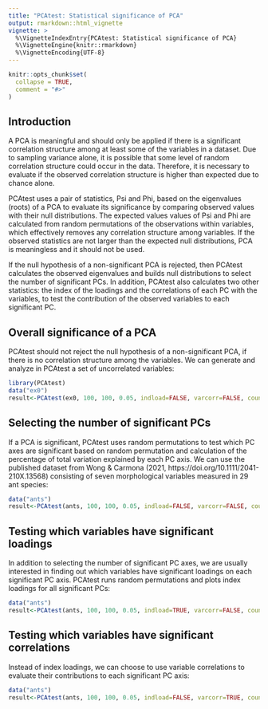 ```yaml
---
title: "PCAtest: Statistical significance of PCA"
output: rmarkdown::html_vignette
vignette: >
  %\VignetteIndexEntry{PCAtest: Statistical significance of PCA}
  %\VignetteEngine{knitr::rmarkdown}
  %\VignetteEncoding{UTF-8}
---
```


```r
knitr::opts_chunk$set(
  collapse = TRUE,
  comment = "#>"
)
```
Introduction
---
A PCA is meaningful and should only be applied if there is a significant correlation structure among at least some of the variables in a dataset. Due to sampling variance alone, it is possible that some level of random correlation structure could occur in the data. Therefore, it is necessary to evaluate if the observed correlation structure is higher than expected due to chance alone.

PCAtest uses a pair of statistics, Psi and Phi, based on the eigenvalues (roots) of a PCA to evaluate its significance by comparing observed values with their null distributions. The expected values values of Psi and Phi are calculated from random permutations of the observations within variables, which effectively removes any correlation structure among variables. If the observed statistics are not larger than the expected null distributions, PCA is meaningless and it should not be used.

If the null hypothesis of a non-significant PCA is rejected, then PCAtest calculates the observed eigenvalues and builds null distributions to select the number of significant PCs. In addition, PCAtest also calculates two other statistics: the index of the loadings and the correlations of each PC with the variables, to test the contribution of the observed variables to each significant PC.

Overall significance of a PCA
---
PCAtest should not reject the null hypothesis of a non-significant PCA, if there is no correlation structure among the variables. We can generate and analyze in PCAtest a set of uncorrelated variables:

```r
library(PCAtest)
data("ex0")
result<-PCAtest(ex0, 100, 100, 0.05, indload=FALSE, varcorr=FALSE, counter=FALSE, plot=TRUE)
```

Selecting the number of significant PCs
---
If a PCA is significant, PCAtest uses random permutations to test which PC axes are significant based on random permutation and calculation of the percentage of total variation explained by each PC axis. We can use the published dataset from Wong & Carmona (2021, https://doi.org/10.1111/2041-210X.13568) consisting of seven morphological variables measured in 29 ant species:

```r
data("ants")
result<-PCAtest(ants, 100, 100, 0.05, indload=FALSE, varcorr=FALSE, counter=FALSE, plot=TRUE)
```

Testing which variables have significant loadings
---
In addition to selecting the number of significant PC axes, we are usually interested in finding out which variables have significant loadings on each significant PC axis. PCAtest runs random permutations and plots index loadings for all significant PCs:

```r
data("ants")
result<-PCAtest(ants, 100, 100, 0.05, indload=TRUE, varcorr=FALSE, counter=FALSE, plot=TRUE)
```

Testing which variables have significant correlations
---
Instead of index loadings, we can choose to use variable correlations to evaluate their contributions to each significant PC axis:

```r
data("ants")
result<-PCAtest(ants, 100, 100, 0.05, indload=FALSE, varcorr=TRUE, counter=FALSE, plot=FALSE)
```
